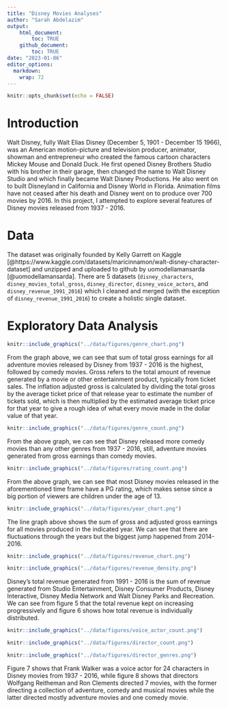 ```yaml
---
title: "Disney Movies Analyses"
author: "Sarah Abdelazim"
output: 
    html_document:
        toc: TRUE
    github_document:
        toc: TRUE
date: "2023-01-06"
editor_options: 
  markdown: 
    wrap: 72
---
```


```r
knitr::opts_chunk$set(echo = FALSE)
```

# Introduction

Walt Disney, fully Walt Elias Disney (December 5, 1901 - December 15
1966), was an American motion-picture and television producer, animator,
showman and entrepreneur who created the famous cartoon characters
Mickey Mouse and Donald Duck. He first opened Disney Brothers Studio
with his brother in their garage, then changed the name to Walt Disney
Studio and which finally became Walt Disney Productions. He also went on
to built Disneyland in California and Disney World in Florida. Animation
films have not ceased after his death and Disney went on to produce over
700 movies by 2016. In this project, I attempted to explore several
features of Disney movies released from 1937 - 2016.

# Data

The dataset was originally founded by Kelly Garrett on Kaggle
[@https://www.kaggle.com/datasets/maricinnamon/walt-disney-character-dataset]
and unzipped and uploaded to github by uomodellamansarda
[@uomodellamansarda]. There are 5 datasets (`disney_characters`,
`disney_movies_total_gross`, `disney_director`, `disney_voice_actors`,
and `disney_revenue_1991_2016`) which I cleaned and merged (with the
exception of `disney_revenue_1991_2016`) to create a holistic single
dataset.

# Exploratory Data Analysis

```r
knitr::include_graphics("../data/figures/genre_chart.png")
```

From the graph above, we can see that sum of total gross earnings for
all adventure movies released by Disney from 1937 - 2016 is the highest,
followed by comedy movies. Gross refers to the total amount of revenue
generated by a movie or other entertainment product, typically from
ticket sales. The inflation adjusted gross is calculated by dividing the
total gross by the average ticket price of that release year to estimate
the number of tickets sold, which is then multiplied by the estimated
average ticket price for that year to give a rough idea of what every
movie made in the dollar value of that year.

```r
knitr::include_graphics("../data/figures/genre_count.png")
```

From the above graph, we can see that Disney released more comedy movies
than any other genres from 1937 - 2016, still, adventure movies
generated from gross earnings than comedy movies.

```r
knitr::include_graphics("../data/figures/rating_count.png")
```

From the above graph, we can see that most Disney movies released in the
aforementioned time frame have a PG rating, which makes sense since a
big portion of viewers are children under the age of 13.

```r
knitr::include_graphics("../data/figures/year_chart.png")

```

The line graph above shows the sum of gross and adjusted gross earnings
for all movies produced in the indicated year. We can see that there are
fluctuations through the years but the biggest jump happened from
2014-2016.

```r
knitr::include_graphics("../data/figures/revenue_chart.png")
```

```r
knitr::include_graphics("../data/figures/revenue_density.png")
```

Disney's total revenue generated from 1991 - 2016 is the sum of revenue
generated from Studio Entertainment, Disney Consumer Products, Disney
Interactive, Disney Media Network and Walt Disney Parks and Recreation.
We can see from figure 5 that the total revenue kept on increasing
progressively and figure 6 shows how total revenue is individually
distributed.

```r
knitr::include_graphics("../data/figures/voice_actor_count.png")
```

```r
knitr::include_graphics("../data/figures/director_count.png")
```

```r
knitr::include_graphics("../data/figures/director_genres.png")
```

Figure 7 shows that Frank Walker was a voice actor for 24 characters in
Disney movies from 1937 - 2016, while figure 8 shows that directors
Wolfgang Reitheman and Ron Clements directed 7 movies, with the former
directing a collection of adventure, comedy and musical movies while the
latter directed mostly adventure movies and one comedy movie.
